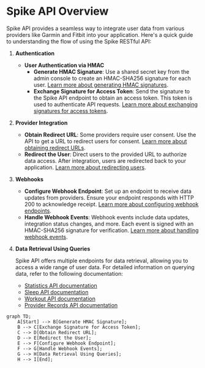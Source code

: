 # Spike API Overview

Spike API provides a seamless way to integrate user data from various providers like Garmin and Fitbit into your application. Here's a quick guide to understanding the flow of using the Spike RESTful API:

1. **Authentication**

   - **User Authentication via HMAC**
     - **Generate HMAC Signature**: Use a shared secret key from the admin console to create an HMAC-SHA256 signature for each user. [Learn more about generating HMAC signatures](/api-docs/authentication).
     - **Exchange Signature for Access Token**: Send the signature to the Spike API endpoint to obtain an access token. This token is used to authenticate API requests. [Learn more about exchanging signatures for access tokens](/api-docs/authentication).

2. **Provider Integration**

   - **Obtain Redirect URL**: Some providers require user consent. Use the API to get a URL to redirect users for consent. [Learn more about obtaining redirect URLs](/api-docs/provider_integration).
   - **Redirect the User**: Direct users to the provided URL to authorize data access. After integration, users are redirected back to your application. [Learn more about redirecting users](/api-docs/provider_integration).

3. **Webhooks**

   - **Configure Webhook Endpoint**: Set up an endpoint to receive data updates from providers. Ensure your endpoint responds with HTTP 200 to acknowledge receipt. [Learn more about configuring webhook endpoints](/api-docs/webhooks).
   - **Handle Webhook Events**: Webhook events include data updates, integration status changes, and more. Each event is signed with an HMAC-SHA256 signature for verification. [Learn more about handling webhook events](/api-docs/webhooks).

4. **Data Retrieval Using Queries**

   Spike API offers multiple endpoints for data retrieval, allowing you to access a wide range of user data. For detailed information on querying data, refer to the following documentation:

   - [Statistics API documentation](/api-docs/statistics)
   - [Sleep API documentation](/api-docs/sleep)
   - [Workout API documentation](/api-docs/workout)
   - [Provider Records API documentation](/api-docs/provider_records)

```mermaid
graph TD;
    A[Start] --> B[Generate HMAC Signature];
    B --> C[Exchange Signature for Access Token];
    C --> D[Obtain Redirect URL];
    D --> E[Redirect the User];
    E --> F[Configure Webhook Endpoint];
    F --> G[Handle Webhook Events];
    G --> H[Data Retrieval Using Queries];
    H --> I[End];
```
